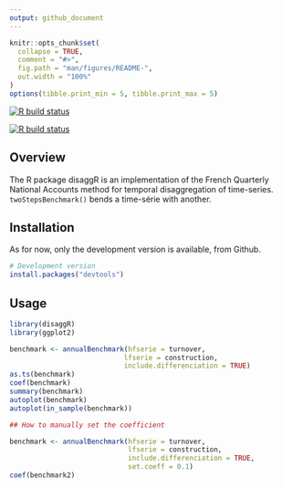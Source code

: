 ```yaml
---
output: github_document
---
```


<!-- README.md is generated from README.Rmd. Please edit that file -->

```r
knitr::opts_chunk$set(
  collapse = TRUE,
  comment = "#>",
  fig.path = "man/figures/README-",
  out.width = "100%"
)
options(tibble.print_min = 5, tibble.print_max = 5)
```

<!-- badges: start -->

[![R build status](https://github.com/arnaud-feldmann/disaggR/workflows/R-CMD-check/badge.svg)](https://github.com/arnaud-feldmann/disaggR/actions)

[![R build status](https://github.com/arnaud-feldmann/disaggR/workflows/test-coverage/badge.svg)](https://github.com/arnaud-feldmann/disaggR/actions)

<!-- badges: end -->

## Overview

The R package disaggR is an implementation of the French Quarterly National Accounts method for temporal disaggregation of time-series. `twoStepsBenchmark()` bends a time-série with another.

## Installation

As for now, only the development version is available, from Github.

```r
# Development version
install.packages("devtools")
```

## Usage

```r
library(disaggR)
library(ggplot2)

benchmark <- annualBenchmark(hfserie = turnover,
                            lfserie = construction,
                            include.differenciation = TRUE)
as.ts(benchmark)
coef(benchmark)
summary(benchmark)
autoplot(benchmark)
autoplot(in_sample(benchmark))

## How to manually set the coefficient

benchmark <- annualBenchmark(hfserie = turnover,
                             lfserie = construction,
                             include.differenciation = TRUE,
                             set.coeff = 0.1)
coef(benchmark2)

```